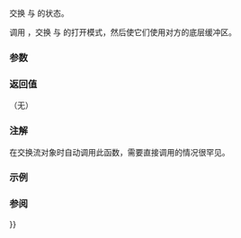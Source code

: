 {{cpp/io/basic_spanbuf/title|swap}}
{{cpp/io/basic_spanbuf/navbar}}
{{ddcl|since=c++23|
void swap( basic_spanbuf&amp; rhs );
}}

交换 {{c|*this}} 与 {{c|rhs}} 的状态。

调用 {{c|std::basic_streambuf&lt;Char, Traits&gt;::swap(rhs)}}，交换 {{c|*this}} 与 {{c|rhs}} 的打开模式，然后使它们使用对方的底层缓冲区。

===参数===
{{par begin}}
{{par | rhs | 另一 {{tt|basic_stringbuf}} }}
{{par end}}

===返回值===
（无）

{{cpp/impldef exception}}

===注解===
在交换流对象时自动调用此函数，需要直接调用的情况很罕见。

===示例===
{{example}}

===参阅===
{{dsc begin}}
{{dsc inc | cpp/io/basic_spanbuf/dsc operator{{=}}}}
{{dsc inc | cpp/io/basic_spanstream/dsc swap | basic_ispanstream}}
{{dsc inc | cpp/io/basic_spanstream/dsc swap | basic_ospanstream}}
{{dsc inc | cpp/io/basic_spanstream/dsc swap | basic_spanstream}}
{{dsc end}}

{{langlinks|de|en|es|ja|ru|ja|pt|ru}}